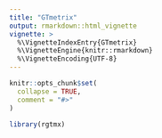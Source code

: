 ```yaml
---
title: "GTmetrix"
output: rmarkdown::html_vignette
vignette: >
  %\VignetteIndexEntry{GTmetrix}
  %\VignetteEngine{knitr::rmarkdown}
  %\VignetteEncoding{UTF-8}
---
```


```r
knitr::opts_chunk$set(
  collapse = TRUE,
  comment = "#>"
)
```

```r
library(rgtmx)
```
